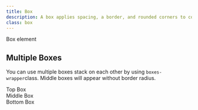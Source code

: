 ```yaml
---
title: Box
description: A box applies spacing, a border, and rounded corners to content areas.
class: box
---
```


<Preview>
  <div class="box">Box element</div>
</Preview>

## Multiple Boxes

You can use multiple boxes stack on each other by using `boxes-wrapper`class. Middle boxes will appear without border radius.

<Preview center>
  <div class="boxes-wrapper">
    <div class="box u-flex u-gap-16 u-cross-center">Top Box</div>
    <div class="box u-flex u-gap-16 u-cross-center">Middle Box</div>
    <div class="box u-flex u-gap-16 u-cross-center">Bottom Box</div>
  </div>
</Preview>
